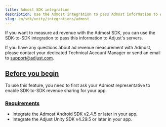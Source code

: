```yaml
---
title: Admost SDK integration
description: Use the Admost integration to pass Admost information to Adjust's servers.
slug: en/sdk/unity/integrations/admost
---
```


If you want to measure ad revenue with the Admost SDK, you can use the SDK-to-SDK integration to pass this information to Adjust's servers.

<Callout type="note">

If you have any questions about ad revenue measurement with Admost, please contact your dedicated Technical Account Manager or send an email to support@adjust.com.

</Callout>

## [Before you begin](before-you-begin)

To use this feature, you need to first ask your Admost representative to enable SDK-to-SDK revenue sharing for your app.

### [Requirements](requirements)

-  Integrate the Admost Android SDK v2.4.5 or later in your app.
-  Integrate the Adjust Unity SDK v4.29.5 or later in your app.
